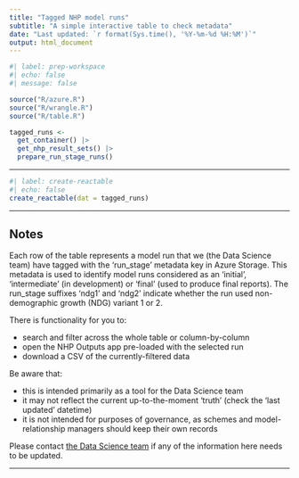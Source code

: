---
title: "Tagged NHP model runs"
subtitle: "A simple interactive table to check metadata"
date: "Last updated: `r format(Sys.time(), '%Y-%m-%d %H:%M')`"
output: html_document
---

```{r}
#| label: prep-workspace
#| echo: false
#| message: false

source("R/azure.R")
source("R/wrangle.R")
source("R/table.R")

tagged_runs <- 
  get_container() |> 
  get_nhp_result_sets() |> 
  prepare_run_stage_runs()
```

---

```{r}
#| label: create-reactable
#| echo: false
create_reactable(dat = tagged_runs)
```

---

## Notes

Each row of the table represents a model run that we (the Data Science team) have tagged with the 'run_stage' metadata key in Azure Storage.
This metadata is used to identify model runs considered as an 'initial', 'intermediate' (in development) or 'final' (used to produce final reports).
The run_stage suffixes 'ndg1' and 'ndg2' indicate whether the run used non-demographic growth (NDG) variant 1 or 2.

There is functionality for you to:

* search and filter across the whole table or column-by-column
* open the NHP Outputs app pre-loaded with the selected run
* download a CSV of the currently-filtered data

Be aware that:

* this is intended primarily as a tool for the Data Science team
* it may not reflect the current up-to-the-moment 'truth' (check the 'last updated' datetime)
* it is not intended for purposes of governance, as schemes and model-relationship managers should keep their own records

Please contact [the Data Science team](mailto:mlcsu.su.datascience@nhs.net) if any of the information here needs to be updated.

---
